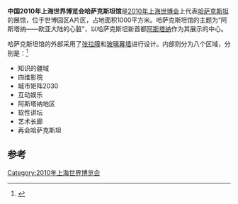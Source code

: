 {{Infobox building
| building_name       = 2010年上海世博会哈萨克斯坦馆
| native_building_name= 
| former_names        =
| alternate_names     =
| image               = Kazakhstan Pavilion.jpg
| caption             = 
| map_type            = 
| altitude            = 
| building_type       = 
| architectural_style = 
| structural_system   = 
| cost                = 
| ren_cost            =
| location            = [[上海|上海]]世博园区A片区
| address             = 
| client              = 
| owner               = 
| current_tenants     = 
| landlord            = 
| coordinates         = 
| start_date          = 
| completion_date     = 
| inauguration_date   =
| renovation_date     = 
| demolition_date     = 
| destruction_date    = 
| height              = 
| diameter            = 
| other_dimensions    = 
| floor_count         = 
| floor_area          = 1000平方米
| main_contractor     = 
| architect           = 
| architecture_firm   = 
| structural_engineer = 
| services_engineer   = 
| civil_engineer      = 
| other_designers     = 
| quantity_surveyor   = 
| awards              = 
| ren_architect       =
| ren_firm            =
| ren_str_engineer    = 
| ren_serv_engineer   = 
| ren_civ_engineer    = 
| ren_oth_designers   = 
| ren_qty_surveyor    = 
| ren_awards          = 
| references          = 
}}

'''中国2010年上海世界博览会哈萨克斯坦馆'''是[[2010年上海世博会|2010年上海世博会]]上代表[[哈萨克斯坦|哈萨克斯坦]]的展馆，位于世博园区A片区，占地面积1000平方米。哈萨克斯坦馆的主题为“阿斯塔纳——欧亚大陆的心脏”，以哈萨克斯坦新首都[[阿斯塔纳|阿斯塔纳]]作为其展示的中心。

哈萨克斯坦馆的外部采用了[[张拉膜|张拉膜]]和[[玻璃幕墙|玻璃幕墙]]进行设计。内部则分为八个区域，分别是：<ref>{{cite web|url=http://www.expo2010.cn/c/gj_tpl_2044.htm|title=哈萨克斯坦馆|publisher=上海世博会官网|accessdate=2010-05-01|deadurl=yes|archiveurl=https://web.archive.org/web/20100514140724/http://www.expo2010.cn/c/gj_tpl_2044.htm|archivedate=2010-05-14}}</ref>

*知识的疆域
*四维影院
*城市矩阵2030
*互动娱乐
*阿斯塔纳地区
*软性讲坛
*艺术长廊
*再会哈萨克斯坦

==参考==
{{reflist}}

{{Chinese building-stub}}
{{2010年上海世博会展馆}}
[[Category:2010年上海世界博览会|Category:2010年上海世界博览会]]